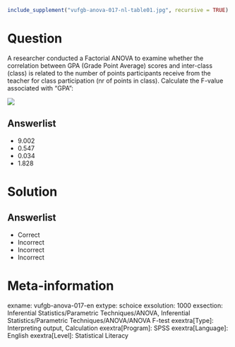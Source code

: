 ```r
include_supplement("vufgb-anova-017-nl-table01.jpg", recursive = TRUE)
```

Question
========

A researcher conducted a Factorial ANOVA to examine whether the correlation between GPA (Grade Point Average) scores and inter-class (class) is related to the number of points participants receive from the teacher for class participation (nr of points in class). Calculate the F-value associated with "GPA":

![](vufgb-anova-017-nl-table01.jpg)
  
Answerlist
----------
* 9.002
* 0.547
* 0.034
* 1.828

Solution
========

Answerlist
----------
* Correct
* Incorrect
* Incorrect
* Incorrect

Meta-information
================
exname: vufgb-anova-017-en
extype: schoice
exsolution: 1000
exsection: Inferential Statistics/Parametric Techniques/ANOVA, Inferential Statistics/Parametric Techniques/ANOVA/ANOVA F-test
exextra[Type]: Interpreting output, Calculation
exextra[Program]: SPSS
exextra[Language]: English
exextra[Level]: Statistical Literacy

